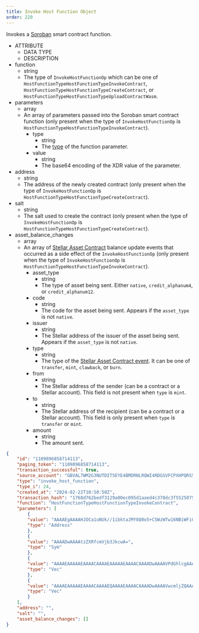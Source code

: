 ```yaml
---
title: Invoke Host Function Object
order: 220
---
```



Invokes a [Soroban](https://soroban.stellar.org/docs/fundamentals-and-concepts/invoking-contracts-with-transactions#invokehostfunctionop) smart contract function.


<AttributeTable>

- ATTRIBUTE
  - DATA TYPE
  - DESCRIPTION
- function
  - string
  - The type of `InvokeHostFunctionOp` which can be one of `HostFunctionTypeHostFunctionTypeInvokeContract`, `HostFunctionTypeHostFunctionTypeCreateContract`, or `HostFunctionTypeHostFunctionTypeUploadContractWasm`.
- parameters
  - array
  - An array of parameters passed into the Soroban smart contract function (only present when the type of `InvokeHostFunctionOp` is `HostFunctionTypeHostFunctionTypeInvokeContract`).
    - type
      - string
      - The [type](https://soroban.stellar.org/docs/soroban-internals/types/built-in-types) of the function parameter.
    - value
      - string
      - The base64 encoding of the XDR value of the parameter.
- address
  - string
  - The address of the newly created contract (only present when the type of `InvokeHostFunctionOp` is `HostFunctionTypeHostFunctionTypeCreateContract`).
- salt
  - string
  - The salt used to create the contract (only present when the type of `InvokeHostFunctionOp` is `HostFunctionTypeHostFunctionTypeCreateContract`).
- asset_balance_changes
  - array
  - An array of [Stellar Asset Contract](https://soroban.stellar.org/docs/tokens/token-interface) balance update events that occurred as a side effect of the `InvokeHostFunctionOp` (only present when the type of `InvokeHostFunctionOp` is `HostFunctionTypeHostFunctionTypeInvokeContract`).
    - asset_type
      - string
      - The type of asset being sent. Either `native`, `credit_alphanum4`, or `credit_alphanum12`.
    - code
      - string
      - The code for the asset being sent. Appears if the `asset_type` is not `native`.
    - issuer
      - string
      - The Stellar address of the issuer of the asset being sent. Appears if the `asset_type` is not `native`.
    - type
      - string
      - The type of the [Stellar Asset Contract event](https://soroban.stellar.org/docs/tokens/token-interface). It can be one of `transfer`, `mint`, `clawback`, or `burn`. 
    - from
      - string
      - The Stellar address of the sender (can be a contract or a Stellar account). This field is not present when `type` is `mint`.
    - to
      - string
      - The Stellar address of the recipient (can be a contract or a Stellar account). This field is only present when `type` is `transfer` or `mint`.
    - amount
      - string
      - The amount sent.

</AttributeTable>

<ExampleResponse>

```json
{
    "id": "1109896858714113",
    "paging_token": "1109896858714113",
    "transaction_successful": true,
    "source_account": "GBVAL7WM2G3NUTDIT5EYE4BMDRNLRQWI4RDGSVFCPXHPQRSSPEUQ2PNK",
    "type": "invoke_host_function",
    "type_i": 24,
    "created_at": "2024-02-22T10:50:50Z",
    "transaction_hash": "1768d762bedf3129a00ec095d1aaed4c378dc3f55250758ed5008992b303303b",
    "function": "HostFunctionTypeHostFunctionTypeInvokeContract",
    "parameters": [
        {
        "value": "AAAAEgAAAAHJOCa1uNUk//1ibktaJMY8Q0o5+CSWzWTw16NBiWFiGA==",
        "type": "Address"
        },
        {
        "value": "AAAADwAAAAtzZXRfcmVjb3JkcwA=",
        "type": "Sym"
        },
        {
        "value": "AAAAEAAAAAEAAAACAAAAEAAAAAEAAAACAAAADwAAAAVPdGhlcgAAAAAAAA8AAAADVVNEAAAAABAAAAABAAAAAgAAAA8AAAAFT3RoZXIAAAAAAAAPAAAAA0VVUgA=",
        "type": "Vec"
        },
        {
        "value": "AAAAEAAAAAEAAAACAAAAEQAAAAEAAAACAAAADwAAAAVwcmljZQAAAAAAAAoAAAAAAAAAAAAAAAAAEcMIAAAADwAAAAl0aW1lc3RhbXAAAAAAAAAFAAAAAGXXJpwAAAARAAAAAQAAAAIAAAAPAAAABXByaWNlAAAAAAAACgAAAAAAAAAAAAAAAAAQXTQAAAAPAAAACXRpbWVzdGFtcAAAAAAAAAUAAAAAZdcmnA==",
        "type": "Vec"
        }
    ],
    "address": "",
    "salt": "",
    "asset_balance_changes": []
}
```

</ExampleResponse>
